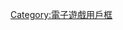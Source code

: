 {{Userbox
  |border-c = #000000
  |border-s = 1
  |id-c     = #FFFFFF
  |id-s     = 12
  |id-fc    = #000000
  |info-c   = #00FFFF
  |info-s   = 9
  |info-fc  = #FFFF
  |id       = <span style="font-size:medium;"><span style="color:red;">電車</span><span style="color:cyan; font-size:small;">で</span><span style="color:#50C878;">GO！</span></span>
  |info     = 這個用戶喜歡玩'''[[电车GO!系列]]'''遊戲。
}}<includeonly>[[Category:喜歡玩電車でGO！的維基人|{{PAGENAME}}]]</includeonly><noinclude>

{{DEFAULTSORT:Densha de Go}}
[[Category:喜歡玩電車でGO！的維基人| ]]
[[Category:電子遊戲用戶框]]
</noinclude>